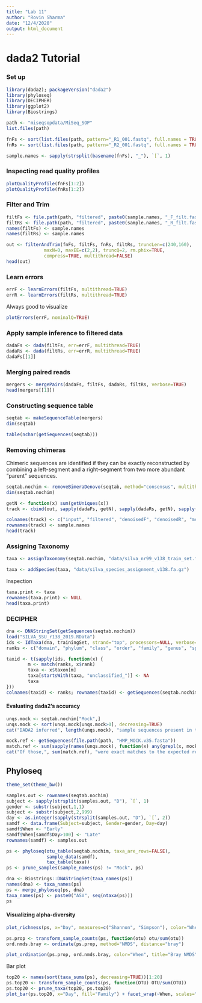 ```yaml
---
title: "Lab 11"
author: "Rovin Sharma"
date: "12/4/2020"
output: html_document
---
```

# dada2 Tutorial

### Set up

```r
library(dada2); packageVersion("dada2")
library(phyloseq)
library(DECIPHER)
library(ggplot2)
library(Biostrings)
```

```r
path <- "miseqsopdata/MiSeq_SOP"
list.files(path)
```

```r
fnFs <- sort(list.files(path, pattern="_R1_001.fastq", full.names = TRUE))
fnRs <- sort(list.files(path, pattern="_R2_001.fastq", full.names = TRUE))

sample.names <- sapply(strsplit(basename(fnFs), "_"), `[`, 1)
```

### Inspecting read quality profiles

```r
plotQualityProfile(fnFs[1:2])
plotQualityProfile(fnRs[1:2])
```

### Filter and Trim

```r
filtFs <- file.path(path, "filtered", paste0(sample.names, "_F_filt.fastq.gz"))
filtRs <- file.path(path, "filtered", paste0(sample.names, "_R_filt.fastq.gz"))
names(filtFs) <- sample.names
names(filtRs) <- sample.names
```

```r
out <- filterAndTrim(fnFs, filtFs, fnRs, filtRs, truncLen=c(240,160),
              maxN=0, maxEE=c(2,2), truncQ=2, rm.phix=TRUE,
              compress=TRUE, multithread=FALSE)
head(out)
```

### Learn errors

```r
errF <- learnErrors(filtFs, multithread=TRUE)
errR <- learnErrors(filtRs, multithread=TRUE)
```
Always good to visualize

```r
plotErrors(errF, nominalQ=TRUE)
```

### Apply sample inference to filtered data

```r
dadaFs <- dada(filtFs, err=errF, multithread=TRUE)
dadaRs <- dada(filtRs, err=errR, multithread=TRUE)
dadaFs[[1]]
```

### Merging paired reads

```r
mergers <- mergePairs(dadaFs, filtFs, dadaRs, filtRs, verbose=TRUE)
head(mergers[[1]])
```

### Constructing sequence table

```r
seqtab <- makeSequenceTable(mergers)
dim(seqtab)

table(nchar(getSequences(seqtab)))
```

### Removing chimeras

Chimeric sequences are identified if they can be exactly reconstructed by combining a left-segment and a right-segment from two more abundant “parent” sequences.
 
```r
seqtab.nochim <- removeBimeraDenovo(seqtab, method="consensus", multithread=TRUE, verbose=TRUE)
dim(seqtab.nochim)
```

```r
getN <- function(x) sum(getUniques(x))
track <- cbind(out, sapply(dadaFs, getN), sapply(dadaRs, getN), sapply(mergers, getN), rowSums(seqtab.nochim))

colnames(track) <- c("input", "filtered", "denoisedF", "denoisedR", "merged", "nonchim")
rownames(track) <- sample.names
head(track)
```

### Assigning Taxonomy

```r
taxa <- assignTaxonomy(seqtab.nochim, "data/silva_nr99_v138_train_set.fa.gz", multithread=TRUE)
```

```r
taxa <- addSpecies(taxa, "data/silva_species_assignment_v138.fa.gz")
```

Inspection 
```r
taxa.print <- taxa
rownames(taxa.print) <- NULL
head(taxa.print)
```

### DECIPHER

```r
dna <- DNAStringSet(getSequences(seqtab.nochim)) 
load("SILVA_SSU_r138_2019.RData") 
ids <- IdTaxa(dna, trainingSet, strand="top", processors=NULL, verbose=FALSE) 
ranks <- c("domain", "phylum", "class", "order", "family", "genus", "species")

taxid <- t(sapply(ids, function(x) {
        m <- match(ranks, x$rank)
        taxa <- x$taxon[m]
        taxa[startsWith(taxa, "unclassified_")] <- NA
        taxa
}))
colnames(taxid) <- ranks; rownames(taxid) <- getSequences(seqtab.nochim)
```

#### Evaluating dada2's accuracy

```r
unqs.mock <- seqtab.nochim["Mock",]
unqs.mock <- sort(unqs.mock[unqs.mock>0], decreasing=TRUE)
cat("DADA2 inferred", length(unqs.mock), "sample sequences present in the Mock community.\n")
```
```r
mock.ref <- getSequences(file.path(path, "HMP_MOCK.v35.fasta"))
match.ref <- sum(sapply(names(unqs.mock), function(x) any(grepl(x, mock.ref))))
cat("Of those,", sum(match.ref), "were exact matches to the expected reference sequences.\n")
```

## Phyloseq

```r
theme_set(theme_bw())

samples.out <- rownames(seqtab.nochim)
subject <- sapply(strsplit(samples.out, "D"), `[`, 1)
gender <- substr(subject,1,1)
subject <- substr(subject,2,999)
day <- as.integer(sapply(strsplit(samples.out, "D"), `[`, 2))
samdf <- data.frame(Subject=subject, Gender=gender, Day=day)
samdf$When <- "Early"
samdf$When[samdf$Day>100] <- "Late"
rownames(samdf) <- samples.out

ps <- phyloseq(otu_table(seqtab.nochim, taxa_are_rows=FALSE), 
               sample_data(samdf), 
               tax_table(taxa))
ps <- prune_samples(sample_names(ps) != "Mock", ps)
```

```r
dna <- Biostrings::DNAStringSet(taxa_names(ps))
names(dna) <- taxa_names(ps)
ps <- merge_phyloseq(ps, dna)
taxa_names(ps) <- paste0("ASV", seq(ntaxa(ps)))
ps
```

#### Visualizing alpha-diversity

```r
plot_richness(ps, x="Day", measures=c("Shannon", "Simpson"), color="When")
```

```r
ps.prop <- transform_sample_counts(ps, function(otu) otu/sum(otu))
ord.nmds.bray <- ordinate(ps.prop, method="NMDS", distance="bray")
```
```r
plot_ordination(ps.prop, ord.nmds.bray, color="When", title="Bray NMDS")
```

Bar plot

```r
top20 <- names(sort(taxa_sums(ps), decreasing=TRUE))[1:20]
ps.top20 <- transform_sample_counts(ps, function(OTU) OTU/sum(OTU))
ps.top20 <- prune_taxa(top20, ps.top20)
plot_bar(ps.top20, x="Day", fill="Family") + facet_wrap(~When, scales="free_x")
```